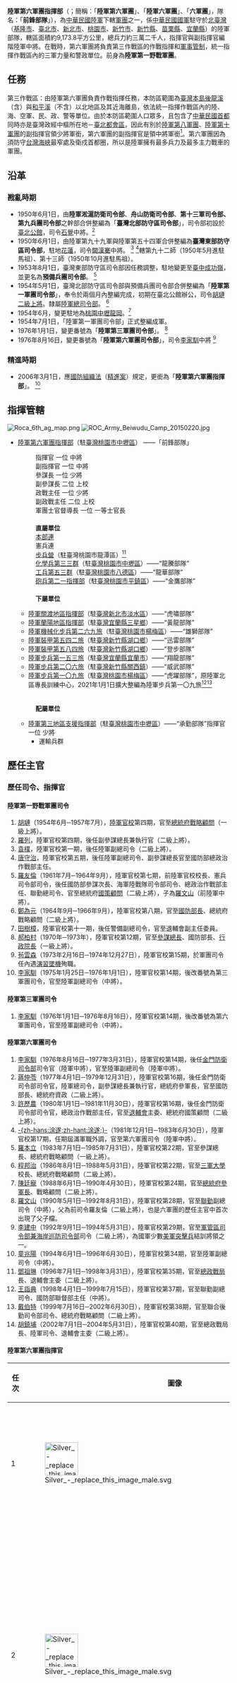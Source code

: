 {{pp-vandalism|expiry=2022-12-02T20:34:25+00:00|small=yes}}
{{Infobox Military Unit
| 名稱 = 中華民國陸軍第六軍團指揮部<br><small>The 6th Army Command, Republic of China Army
| 圖片 = [[File:Badge_of_the_6th_Army_Corpse,_ROC_Army.png|150px]]
| 圖片說明 = 陸軍第六軍團指揮部隊徽
| 時期 = 1954年5月1日－現今
| 國家 = {{ROC}}
| 效忠 = {{ROC}}
| 軍種 = {{ROCA}}
| 種類 = 指揮部
| 功能 = 
| 規模 = [[軍團|軍團]]
| 隸屬 = [[國防部陸軍司令部|國防部陸軍司令部]]
| 駐地 = 臺灣桃園市中壢區龍岡路三段756號<br>（龍山營區）
| 裝備 = 
| 別稱 = 前鋒部隊
| 守護 = 
| 格言 = 
| 顏色 = 
| 隊歌 = 
| 吉祥物 = 
| 戰役 = 
| 隊慶 = 1954年7月1日
| 獎章 = 
| 榮譽 = 
|commander1_label = 指揮官
|commander1       = [[File:ROCA_Lieutenant_General's_Flag.svg|border]] [[鍾樹明|鍾樹明]] 陸軍中將
|commander2_label = 副指揮官
|commander2       = [[File:ROCA_Lieutenant_General's_Flag.svg|border]] [[張俊志|張俊志]] 陸軍中將
|commander3_label = 參謀長
|commander3       = [[File:ROCA_Major_General's_Flag.svg|border]] [[吳松齡|吳松齡]] 陸軍少將
|commander4_label = 副參謀長
|commander4       = [[File:ROCA_Colonel's_Flag.svg|border]] [[蔡清操|蔡清操]] 陸軍上校 <br>[[File:ROCA_Colonel's_Flag.svg|border]] [[謝正福|謝正福]] 陸軍上校
|commander5_label = 政戰主任
|commander5       = [[File:ROCA_Major_General's_Flag.svg|border]] 陳中吉 陸軍少將
| 象徵指揮官 = 
| 著名指揮官 = [[胡璉|胡璉]]、[[羅列|羅列]]、[[袁樸|袁樸]]、[[唐守治|唐守治]]、[[羅友倫|羅友倫]]、[[鄭為元|鄭為元]]、[[田樹樟|田樹樟]]、[[郝柏村|郝柏村]]、[[茍雲森|茍雲森]]、[[李家馴|李家馴]]、[[蔣仲苓|蔣仲苓]]、[[許歷農|許歷農]]、[[羅本立|羅本立]]、[[程邦治|程邦治]]、[[陳廷寵|陳廷寵]]、[[羅文山|羅文山]]、[[李建中|李建中]]、[[童兆陽|童兆陽]]、[[戴伯特|戴伯特]]、[[胡鎮埔|胡鎮埔]]、[[吳斯懷|吳斯懷]]、[[邱國正|邱國正]]、[[朱玉書|朱玉書]]、[[王信龍|王信龍]]、[[徐衍璞|徐衍璞]]、[[黃金財|黃金財]]、[[楊基榮|楊基榮]]、[[鍾樹明|鍾樹明]]
| 佩章一 = 
| 佩章二 = 
| 佩章三 = 
| 佩章四 = 
}}

'''陸軍第六軍團指揮部'''（{{lang-en|'''The 6th  Army Command'''}}；簡稱：「'''陸軍第六軍團'''」、「'''陸軍六軍團'''」、「'''六軍團'''」，隊名：「'''前鋒部隊'''」），為[[中華民國陸軍|中華民國陸軍]]下轄[[軍團|軍團]]之一，係[[中華民國國軍|中華民國國軍]]駐守於[[北臺灣|北臺灣]]（[[基隆市|基隆市]]、[[臺北市|臺北市]]、[[新北市|新北市]]、[[桃園市|桃園市]]、[[新竹市|新竹市]]、[[新竹縣|新竹縣]]、[[苗栗縣|苗栗縣]]、[[宜蘭縣|宜蘭縣]]）{{Link-en|責任區|Area of responsibility|轄區}}的陸軍部隊，轄區面積約9,173.8平方公里，總兵力約三萬二千人，指揮官與副指揮官編階陸軍中將。在戰時，第六軍團將負責第三作戰區的作戰指揮和[[軍事管制|軍事管制]]，統一指揮作戰區內的三軍力量和警政單位。前身為'''陸軍第一野戰軍團'''。

== 任務 ==
第三作戰區：由陸軍第六軍團負責作戰指揮任務，本防區範圍為[[臺灣本島|臺灣本島]][[後龍溪|後龍溪]]（含）與[[和平溪|和平溪]]（不含）以北地區及其近海離島，依法統一指揮作戰區內的陸、海、空軍、民、政、警等單位。由於本防區範圍人口眾多，且包含了[[中華民國首都|中華民國首都]]同時亦是臺灣政經中樞所在地－[[臺北都會區|臺北都會區]]，因此有別於[[陸軍八軍團|陸軍第八軍團]]、[[陸軍十軍團|陸軍第十軍團]]的副指揮官領少將軍銜，第六軍團的副指揮官是領中將軍銜<ref>{{Cite web |url=http://book.fa-shion.net/detail.php?nid=1087&p=47 |title=存档副本 |access-date=2013-07-19 |archive-url=https://web.archive.org/web/20131202225955/http://book.fa-shion.net/detail.php?nid=1087&p=47 |archive-date=2013-12-02 |dead-url=yes }}</ref>。第六軍團因為須防守[[台灣海峽|台灣海峽]]最窄處及衛戍首都圈，所以是陸軍擁有最多兵力及最多主力戰車的軍團。

== 沿革 ==
=== 戡亂時期 ===
* 1950年6月1日，由'''陸軍淞滬防衛司令部'''、'''舟山防衛司令部'''、'''第十三軍司令部、第九兵團司令部'''之幹部合併整編為「'''臺灣北部防守區司令部'''」，司令部初設於[[臺北|臺北]][[公館_(臺北市)|公館]]，司令[[石覺|石覺]]中將。<ref name="前鋒部隊臂章">{{cite web |language = zh-tw |author = 劉國青 |coauthors =  |url = https://www.facebook.com/MilitarySpokesman/photos/pb.160144950715498.-2207520000.1407590079./738311069565547/?type=3&src=https%3A%2F%2Ffbcdn-sphotos-f-a.akamaihd.net%2Fhphotos-ak-xpf1%2Fv%2Ft1.0-9%2F10527738_738311069565547_6237383560433774761_n.jpg%3Foh%3D7236e7ece4939a837b1c152a13a841ff%26oe%3D5481DA1B%26__gda__%3D1415943537_84358a88fa9595f90f1e473162b133aa&size=741%2C960&fbid=738311069565547 |title = 臂章的故事－前鋒部隊臂章 |publisher = 國防部發言人 |date = 2014-07-14 |accessdate = 2014-08-09 |archive-date = 2017-04-02 |archive-url = https://web.archive.org/web/20170402134946/https://www.facebook.com/MilitarySpokesman/photos/pb.160144950715498.-2207520000.1407590079./738311069565547/?type=3&src=https%3A%2F%2Ffbcdn-sphotos-f-a.akamaihd.net%2Fhphotos-ak-xpf1%2Fv%2Ft1.0-9%2F10527738_738311069565547_6237383560433774761_n.jpg%3Foh%3D7236e7ece4939a837b1c152a13a841ff%26oe%3D5481DA1B%26__gda__%3D1415943537_84358a88fa9595f90f1e473162b133aa&size=741%2C960&fbid=738311069565547 |dead-url = no }}</ref>
* 1950年6月1日，由陸軍第九十九軍與陸軍第五十四軍合併整編為'''臺灣東部防守區司令部'''，駐地[[花蓮縣|花蓮]]，司令[[闕漢騫|闕漢騫]]中將。 <ref name="前鋒部隊臂章" /> <ref name="陸軍九十九軍">{{cite news|language =zh-tw|author =|coauthors =|url =http://news.gpwb.gov.tw/mobile/news.aspx?ydn=026dTHGgTRNpmRFEgxcbfcCSN9Fhd8KFbqLRgMWauV%2FFtSQpuaMr3AQ2abYBDQsf2l%2FMW1EG%2FxugrhLuVVoAWW4w8P0VErVow2BQpDuo0Kc%3D|title =陸軍九十九軍忠烈碑 榮耀忠誠軍魂|publisher =國防部青年日報社|date =2010-08-31|accessdate =2014-08-09}}{{dead link|date=2018年5月 |bot=InternetArchiveBot |fix-attempted=yes }}</ref>轄第九十二師（1950年5月進駐馬祖）、第十三師（1950年10月進駐馬祖）。
* 1953年8月1日，臺灣東部防守區司令部因任務調整，駐地變更至[[臺中市|臺中]][[成功嶺|成功嶺]]，並更名為'''預備兵團司令部'''。 <ref name="陸軍九十九軍" />
* 1954年5月1日，臺灣北部防守區司令部與預備兵團司令部合併整編為「'''陸軍第一軍團司令部'''」，奉令於兩個月內整編完成，初期在臺北公館辦公，司令[[胡璉|胡璉]][[二級上將|二級上將]]。隸屬[[國防部陸軍司令部|陸軍總司令部]]。 <ref name="軍團特色">{{cite web|language =zh-tw|author =|coauthors =|url =http://goarmy.mnd.gov.tw/army1.aspx|title =軍團特色 - 第六軍團指揮部|publisher =陸軍司令部|date =2014-05-12|accessdate =2014-08-09|deadurl =yes|archiveurl =https://web.archive.org/web/20140812091005/http://goarmy.mnd.gov.tw/army1.aspx|archivedate =2014-08-12}}</ref>
* 1954年6月，變更駐地為[[桃園市|桃園]][[中壢區|中壢]][[龍岡|龍岡]]。<ref name="陸軍九十九軍" />
*1954年7月1日，「陸軍第一軍團司令部」正式整編成軍。
* 1976年1月1日，變更番號為「'''陸軍第三軍團司令部'''」。 <ref name="軍團特色" />
* 1976年8月16日，變更番號為「'''陸軍第六軍團司令部'''」，司令[[李家馴|李家馴]]中將 <ref name="軍團特色" />

=== 精進時期 ===
* 2006年3月1日，應[[s:國防部組織法_(民國91年)|國防組織法]]（[[精進案|精進案]]）規定，更銜為「'''陸軍第六軍團指揮部'''」。 <ref name="軍團特色" />

== 指揮管轄 ==
[[File:Roca_6th_ag_map.png|right]]
[[File:ROC_Army_Beiwudu_Camp_20150220.jpg|thumb]]<onlyinclude>
* [[陸軍第六軍團指揮部|陸軍第六軍團指揮部]]<includeonly>（駐[[臺灣|臺灣]][[桃園市|桃園市]][[中壢區|中壢區]]） ——「前鋒部隊」</includeonly></onlyinclude>
*: 指揮官 一位 中將
*: 副指揮官 一位 中將
*: 參謀長 一位 少將
*: 副參謀長 二位 上校
*: 政戰主任 一位 少將
*: 副政戰主任 二位 上校
*: 軍團士官督導長 一位 一等士官長
*: 　
*: '''直屬單位'''
*: [[本部連|本部連]]
*: 憲兵連
*: [[陸軍第六軍團步兵營|步兵營]]（駐臺灣桃園市龍潭區）<ref name="步兵營">{{cite press release |author= 記者吳書緯 |title= 強化防衛實力 國軍新編步兵營 |publisher= 自由時報 |date= 2021-03-21 |url= https://news.ltn.com.tw/amp/news/politics/paper/1438435 |language= zh-tw |access-date= 2021-03-21 |archive-date= 2021-03-24 |archive-url= https://web.archive.org/web/20210324072103/https://news.ltn.com.tw/amp/news/politics/paper/1438435 |dead-url= no }}</ref><onlyinclude>
*: [[陸軍化學兵第三三群|化學兵第三三群]]（駐[[臺灣|臺灣]][[桃園市|桃園市]][[中壢區|中壢區]]）——“龍騰部隊”
*: [[陸軍工兵第五三群|工兵第五三群]]（駐[[臺灣|臺灣]][[桃園市|桃園市]][[八德區|八德區]]）——“龍華部隊”
*: [[陸軍砲兵第二一指揮部|砲兵第二一指揮部]]（駐[[臺灣|臺灣]][[桃園市|桃園市]][[平鎮區|平鎮區]]）——“金鷹部隊”</onlyinclude>
*: 　
*: '''下屬單位'''<onlyinclude>
** [[陸軍關渡地區指揮部|陸軍關渡地區指揮部]]（駐[[臺灣|臺灣]][[新北市|新北市]][[淡水區|淡水區]]）——“虎嘯部隊”
** [[陸軍蘭陽地區指揮部|陸軍蘭陽地區指揮部]]（駐[[臺灣|臺灣]][[宜蘭縣|宜蘭縣]][[三星鄉_(臺灣)|三星鄉]]）——“黃龍部隊”
** [[陸軍機械化步兵第二六九旅|陸軍機械化步兵第二六九旅]]（駐[[臺灣|臺灣]][[桃園市|桃園市]][[楊梅區|楊梅區]]）——“雄獅部隊”
** [[陸軍裝甲第五四二旅|陸軍裝甲第五四二旅]]（駐[[臺灣|臺灣]][[新竹縣|新竹縣]][[湖口鄉|湖口鄉]]）——“迅雷部隊”
** [[陸軍裝甲第五八四旅|陸軍裝甲第五八四旅]]（駐[[臺灣|臺灣]][[新竹縣|新竹縣]][[湖口鄉|湖口鄉]]）——“登步部隊”
** [[金六結|陸軍步兵第一五三旅]]（駐[[臺灣|臺灣]][[宜蘭縣|宜蘭縣]][[宜蘭市|宜蘭市]]）——“翔龍部隊”
** [[陸軍步兵第二〇六旅|陸軍步兵第二〇六旅]]（駐[[臺灣|臺灣]][[新竹縣|新竹縣]][[關西鎮_(台灣)|關西鎮]]）——“威武部隊”
** [[陸軍步兵第一〇九旅|陸軍步兵第一〇九旅]]（駐[[臺灣|臺灣]][[桃園市|桃園市]][[楊梅區|楊梅區]]）——“虎躍部隊”，原陸軍北區專長訓練中心，2021年1月1日擴大整編為陸軍步兵第一〇九旅<ref>2021年1月1日擴大整編為陸軍步兵第一〇九旅（駐[[桃園市|桃園市]][[中壢區|中壢區]]）</ref><ref name="新編二後備旅">{{cite press release |title=因應中國威脅 國軍明年元旦新編二後備旅 |publisher=自由時報電子報 |date=2020-12-24 |url=https://news.ltn.com.tw/news/politics/breakingnews/3390751 |language=zh-tw |access-date=2020-12-24 |archive-date=2021-01-25 |archive-url=https://web.archive.org/web/20210125184642/https://news.ltn.com.tw/news/politics/breakingnews/3390751 |dead-url=no }}</ref></onlyinclude>
*: 　
*: '''配屬單位'''<onlyinclude>
** [[陸軍後勤指揮部|陸軍第三地區支援指揮部]]（駐[[臺灣|臺灣]][[桃園市|桃園市]][[中壢區|中壢區]]）——“承勤部隊”</onlyinclude>指揮官 一位 少將
***運輸兵群

==歷任主官==
=== 歷任司令、指揮官 ===
==== 陸軍第一野戰軍團司令 ====
# [[胡璉|胡璉]]（1954年6月─1957年7月），[[陸軍官校|陸軍官校]]第四期，官至[[中華民國總統府|總統府]][[中華民國總統府戰略顧問|戰略顧問]]（一級上將）。
# [[羅列_(軍人)|羅列]]，陸軍官校第四期，後任副參謀總長兼執行官（二級上將）。
# [[袁樸|袁樸]]，陸軍官校第一期，後任陸軍副總司令（二級上將）。
# [[唐守治|唐守治]]，陸軍官校第五期，後任陸軍副總司令、副參謀總長官至國防部總政治作戰部主任。
# [[羅友倫|羅友倫]]（1961年7月─1964年9月），陸軍官校第七期，前陸軍官校校長、憲兵司令部司令，後任國防部參謀次長、海軍陸戰隊司令部司令、總政治作戰部主任、聯勤總司令、官至總統府[[國策顧問|國策顧問]]（二級上將），子為[[羅文山|羅文山]]（前陸軍中將）。
# [[鄭為元|鄭為元]]（1964年9月─1966年9月），陸軍官校第八期，官至[[中華民國國防部|國防部長]]、總統府戰略顧問（二級上將）。
# [[田樹樟|田樹樟]]，陸軍官校第十一期，後任警備副總司令，官至退輔會副主任委員。
# [[郝柏村|郝柏村]]（1970年─1973年），陸軍官校第12期，官至[[中華民國參謀總長|參謀總長]]、國防部長、[[行政院長|行政院長]]（一級上將）。
# [[茍雲森|茍雲森]]（1973年2月16日─1974年12月27日），陸軍官校第15期，於軍團司令任內遇[[1974年中華民國陸軍UH-1H直升機墜毀事故|演習墜機]]殉職。
# [[李家馴|李家馴]]（1975年1月25日─1976年1月1日），陸軍官校第14期，後改番號為第三軍團司令，官至陸軍副總司令（中將）。

====陸軍第三軍團司令====
# [[李家馴|李家馴]]（1976年1月1日─1976年8月16日），陸軍官校第14期，後改番號為第六軍團司令，官至陸軍副總司令（中將）。

====陸軍第六軍團司令====
# [[李家馴|李家馴]]（1976年8月16日─1977年3月31日），陸軍官校第14期，後任[[金門防衛司令部|金門防衛司令部]]司令官（陸軍中將），官至陸軍副總司令（陸軍中將）。
# [[蔣仲苓|蔣仲苓]]（1977年4月1日─1979年12月31日），陸軍官校第16期，後任金門防衛司令部司令官，陸軍總司令，副參謀總長兼執行官，總統府參軍長，官至國防部長、總統府資政（二級上將）。
# [[許歷農|許歷農]]（1980年1月1日─1981年11月30日），陸軍官校第16期，後任金門防衛司令部司令官，總政治作戰部主任，官至[[退輔會|退輔會]]主委、總統府國策顧問（二級上將）。
# [[涂遂|-{zh-hans:涂遂;zh-hant:涂遂;}-]]（1981年12月1日─1983年6月30日），陸軍官校第17期，任期屆滿軍職外調，官至第六軍團司令（陸軍中將）。
# [[羅本立|羅本立]]（1983年7月1日─1985年7月31日），陸軍官校第22期，官至參謀總長、總統府戰略顧問（一級上將）。
# [[程邦治|程邦治]]（1986年8月1日─1988年5月31日），陸軍官校第22期，官至[[三軍大學|三軍大學]]校長、總統府戰略顧問（二級上將）。
# [[陳廷寵|陳廷寵]]（1988年6月1日─1990年4月30日），陸軍官校第24期，官至[[中華民國總統府參軍長|總統府參軍長]]、戰略顧問（二級上將）。
# [[羅文山|羅文山]]（1990年5月1日─1992年8月31日），陸軍官校第28期，官至[[聯合後勤司令部|聯勤]]副總司令（中將），父為前司令羅友倫（二級上將），也是六軍團的歷任主官中首次出現了父子檔。
# [[李建中|李建中]]（1992年9月1日─1994年5月31日），陸軍官校第29期，官至[[海岸巡防司令部|軍管區司令部兼海岸巡防司令部]]司令（二級上將），為國軍少數[[美國陸軍遊騎兵|美軍突擊兵]]結訓將領之一。
# [[童兆陽|童兆陽]]（1994年6月1日─1996年6月30日），陸軍官校第34期，官至陸軍副總司令（中將）。
# [[鄧祖琳|鄧祖琳]]（1996年7月1日─1998年3月31日），陸軍官校第35期，官至[[國防部總政治作戰局|總政戰局]]長、退輔會主委（二級上將）。
# [[王詣典|王詣典]]（1998年4月1日─1999年7月15日），陸軍官校第37期，官至聯勤副總司令、國防部聯督部主任（中將）。
# [[戴伯特|戴伯特]]（1999年7月16日─2002年6月30日），陸軍官校第38期，官至聯合後勤司令部司令、總統府戰略顧問（二級上將）。
# [[胡鎮埔|胡鎮埔]]（2002年7月1日─2004年5月31日），陸軍官校第40期，官至總政戰局長、陸軍司令、退輔會主委（二級上將）。

==== 陸軍第六軍團指揮官 ====
{| class="wikitable"
|-
! 任次 || 圖像 
! width="75px"|姓名 
!任期||備註
|-
| 1 || [[File:Silver_-_replace_this_image_male.svg|75px]] || [[雷光旦|雷光旦]] || 2004年6月1日－2006年10月31日 || 陸軍官校第41期<br>官至陸軍副司令（中將）
|-
| 2 || [[File:Silver_-_replace_this_image_male.svg|75px]] ||[[程士瑜|程士瑜]] || 2006年11月1日－2007年6月20日 || 陸軍官校第43期<br>官至陸軍司令部委員（中將），因犯貪瀆罪遭判有期徒刑16年半、褫奪公權6年定讞
|-
| 3 || [[File:Army_(ROCA)_Lieutenant_General_Wu_Sz-huai_陸軍中將吳斯懷_(201012104083-2_陸軍副司令吳斯懷、航特部指揮官張怒潮等拜會王縣長).jpg|75px]] ||[[吳斯懷|吳斯懷]] || 2007年7月1日－2009年6月30日 || 陸軍官校第43期<br>歷任陸軍[[澎湖防衛司令部|澎湖防衛司令部]]司令、參謀本部作戰次長、陸軍教準部指揮官、聯準室主任，官至陸軍副司令（中將）<br>[[第10屆中華民國立法委員名單|第10屆立法委員（全國不分區與僑居國外國民）]]
|-
| 4 || [[File:ROCA_Lieutenant_General_Chiu_Kuo-cheng_陸軍中將邱國正.png|75px]] ||[[邱國正|邱國正]] || 2009年7月1日－2011年4月30日 || 陸軍官校第45期、[[美國陸軍|美國陸軍]][[戰爭學院|戰爭學院]]<br>歷任陸軍第六軍團副司令、參謀本部作戰次長、後備司令、國防大學校長、國防部軍備副部長，陸軍司令，官至參謀總長（二級上將），退伍後任退輔會主委、国安局长，現任国防部长
|-
| 5 || [[File:Army_(ROCA)_Lieutenant_General_Chu_Yu-shu_陸軍中將朱玉書_(總統視察「漢光28號」實兵演習_20120420_桃園縣_7m30s).png|75px]] ||[[朱玉書|朱玉書]] || 2011年5月1日－2012年10月31日 || 陸軍官校第46期（66年班）<br>官至副參謀總長（中將）
|-
| 6 || [[File:ROCA_Lieutenant_General_Chen_Chuan-guan_陸軍中將陳泉官_(04_吳縣長探視六軍團在籍官兵_-_桃園市政新聞_20121129).jpg|75px]] ||[[陳泉官|陳泉官]] || 2012年11月1日－2013年12月31日 || 陸軍官校第48期（68年班）、中央EMBA碩士<br>歷任陸軍裝訓部指揮官暨裝校校長、參謀本部人事次長、國防部常務次長、國防部參事、陸軍教準部指揮官，官至陸軍副司令（中將）<br>任內爆發[[洪仲丘事件|洪仲丘事件]]
|-
| 7 || [[File:Lieutenant_General_Wang_Shin-lung_王信龍中將_-_外交及國防委員會考察嘉義空軍基地_(01).jpg|75px]] ||[[王信龍|王信龍]] || 2014年1月1日－2015年2月10日 || 陸軍官校專1期（69年班）<br>歷任陸軍第六軍團副指揮官、參謀本部人事次長、國防部常務次長、陸軍司令、國防大學校長，現任國防部軍備副部長（二級上將）
|-
| 8 || [[File:ROCA_Lieutenant_General_Ren_Ji-nan_陸軍中將任季男_(1050513視察中壢區龍岡操場籃排球場運動設施興建及改善計畫).jpg|75px]] ||[[任季男|任季男]] || 2015年2月11日－2017年3月31日||陸軍官校第50期（70年班）<br>歷任[[陸軍馬祖防衛指揮部|陸軍馬祖防衛指揮部]]指揮官、陸軍第六軍團副指揮官，官至陸軍第六軍團指揮官（中將）
|-
| 9 ||[[File:Army_(ROCA)_Lieutenant_General_Hsu_Yen-pu_陸軍中將徐衍璞_(VOA_Image_DEC4BA89-7D51-484D-9CF5-0AD1B80CFC14_w1023_r1_s_台灣國防部長馮世寬5月26號在立法院接受質詢).jpg|75px]] || [[徐衍璞|徐衍璞]] || 2017年4月1日－2018年11月30日 || 中正預校1期、陸軍官校52期（72年班）、元智資管系碩士、淡江戰略所博士生<br>現任陸軍司令(二級上將)<br>為國軍歷史上首位[[臺灣原住民|臺灣原住民]]血統出身的軍團指揮官
|-
| 10 ||[[File:黃金財少將.jpeg|75px]] || [[黃金財|黃金財]] || 2018年12月1日－2019年7月31日 || 陸軍官校54期（74年班）<br>現任陸軍副司令<br>為首位[[本省人|臺灣本省籍]]出身的陸軍第六軍團指揮官
|-
| 11 ||[[File:Silver_-_replace_this_image_male.svg|75px]]||[[楊基榮|楊基榮]] ||2019年8月1日－2020年10月31日 ||陸軍官校專7期（75年班）（中將）
後調任[[陸軍後勤指揮部|陸軍後勤指揮部]]指揮官
|-
| 12 ||[[File:Army_(ROCA)_Major_General_Chung_Shu-ming_陸軍少將鍾樹明_(20150608_10：51：20_19th_Full-meeting_of_the_Foreign_and_National_Defense_Committee,_Legislative_Yuan_立法院外交及國防委員會第19次全體委員會議).png|75px]]||[[鍾樹明|鍾樹明]] ||2020年11月1日－現任 ||陸軍官校55期（75年班）（中將）
原任[[中華民國總統府侍衛長|總統府侍衛長]]
|}

=== 歷任（副司令）副指揮官 ===
==== 陸軍第六軍團副指揮官 ====
{| class="wikitable"
|-
! 任次||圖像  
! width="75px"|姓名 
!任期||備註
|-
| 1 || [[File:ROCA_Lieutenant_General_Chiu_Kuo-cheng_陸軍中將邱國正.png|75px]]  ||[[邱國正|邱國正]] || 2005年1月1日－2006年10月31日 || 陸軍官校第45期（65年班）<br>歷任參謀本部作戰次長、第六軍團指揮官、後備司令、國防大學校長、國防部軍備副部長、陸軍司令、參謀總長（二級上將）、退輔會主委、国安局长，现任国防部长
|-
| 2 || [[File:Army_(ROCA)_Lieutenant_General_Chu_Yu-shu_陸軍中將朱玉書_(總統視察「漢光28號」實兵演習_20120420_桃園縣_7m30s).png|75px]] ||[[朱玉書|朱玉書]] || 2006年11月1日－2008年3月15日 || 陸軍官校第46期（66年班）<br>歷任第六軍團指揮官、陸軍副司令，官至副參謀總長（中將）
|-
| 3 || [[File:Lieutenant_General_Cheng_Te-mei_鄭德美中將_(春節前夕民政局局長陳宗彥率團赴陸軍第八軍團勞軍_DSC00336).jpg|75px]] ||[[鄭德美|鄭德美]] || 2008年3月16日－2008年9月30日 || 陸軍官校第47期（67年班）<br>歷任[[馬英九政府|馬英九政府]][[總統府侍衛長|總統府侍衛長]]、第八軍團指揮官、陸軍副司令、[[國防大學_(中華民國)|國防大學]]校長、國防部軍備副部長、總統府戰略顧問（二級上將）
|-
| 4 || [[File:Silver_-_replace_this_image_male.svg|75px]] ||[[張榮中|張榮中]] || 2008年10月1日－2010年5月31日 || 陸軍官校第45期（65年班）<br>（中將）
|-
| 5 || [[File:(陳寶餘中將)_Lieutenant_General_Chen_Pao-yu,_ROCA_10th_Army_Group_Command_Speech_in_Open_Ceremony_of_2015_Chengkungling_Open_Day_20150606.jpg|75px]] ||[[陳寶餘|陳寶餘]] || 2010年6月1日－2011年4月15日 || 陸軍官校第49期（69年班）<br>歷任陸軍花防部指揮官、第十軍團指揮官、陸軍副司令、國防部副參謀總長執行官，現任參謀總長（二級上將）
|-
| 6 || [[File:Silver_-_replace_this_image_male.svg|75px]] ||[[婁悌|婁悌]] || 2011年4月16日－2011年6月30日 || 陸軍官校第47期（67年班）<br>官至[[國防部電展室|國防部電展室]]主任（中將）
|-
| 7 || [[File:Lieutenant_General_Wang_Shin-lung_王信龍中將_-_外交及國防委員會考察嘉義空軍基地_(01).jpg|75px]] ||[[王信龍|王信龍]] || 2011年7月1日－2012年6月30日 || 陸軍官校專科班第1期（69年班）<br>歷任參謀本部人事次長、國防部常務次長、第六軍團指揮官、陸軍司令，現任國防部軍備副部長（二級上將）
|-
| 8 || [[File:Army_(ROCA)_Lieutenant_General_Hau_Yi-chih_陸軍中將郝以知_(20150618_總統視導桃園地區陸軍航空601旅及陸軍司令部_15m11s).png|75px]] ||[[郝以知|郝以知]] || 2012年7月1日－2013年6月30日 || 陸軍官校第50期（70年班）、[[政大|政大]]外交系碩士<br>歷任陸軍司令部參謀長、陸軍金防部指揮官，官至陸軍副司令（中將）
|-
| 9 || [[File:ROCA_Lieutenant_General_Ren_Ji-nan_陸軍中將任季男_(1050513視察中壢區龍岡操場籃排球場運動設施興建及改善計畫).jpg|75px]] ||[[任季男|任季男]] || 2013年7月1日－2015年2月10日 || 陸軍官校第50期（70年班）<br>曾任陸軍馬防部指揮官，官至第六軍團指揮官（中將）
|-
| 10 || [[File:Silver_-_replace_this_image_male.svg|75px]]||[[劉得金|劉得金]] || 2015年2月11日－2015年6月30日 || 陸軍官校第53期（73年班）、[[美國國防大學|美國國防大學]]國防工業碩士<br>歷任陸軍花防部指揮官、[[國防部電展室|國防部電展室]]主任、八軍團指揮官、國防部總督察長
|-
| 11 || [[File:Army_(ROCA)_Lieutenant_General_Pai_Chieh-lung_陸軍中將白捷隆_(Voice_of_America_美國之音_VOA_Image_BD7E4295-326B-41D3-A765-7531D69448EF_w1023_r1_s).jpg|75px]] ||[[白捷隆|白捷隆]] || 2015年7月1日－2015年11月30日 || [[成大|成大]]土木系學士、陸軍官校第53期（73年班）、政大外交系碩士<br>歷任陸軍第六軍團副指揮官、陸軍花防部指揮官、陸軍司令部參謀長（中將）、國防部資源規劃司司長，現任[[國防部全民防衛動員署|國防部全民防衛動員署]]署長
|-
| 12 || [[File:Army_(ROCA)_Lieutenant_General_Fu_Cheng-cheng_陸軍中將傅正誠_(Voice_of_America_VOA_Image_Taiwan-defnese-minister-on-first-strike-20190225).jpg|75px]] ||[[傅正誠|傅正誠]] || 2015年12月1日－2017年3月31日||陸軍官校第54期（74年班）<br>（中將）
|-
|13|| [[File:Army_(ROCA)_Major_General_Chung_Shu-ming_陸軍少將鍾樹明_(20150608_10：51：20_19th_Full-meeting_of_the_Foreign_and_National_Defense_Committee,_Legislative_Yuan_立法院外交及國防委員會第19次全體委員會議).png|75px]]||[[鍾樹明|鍾樹明]] || 2017年4月1日－2017年9月30日||陸軍官校第55期（75年班）<br>（中將）
|-
| 14 || [[File:Silver_-_replace_this_image_male.svg|75px]] ||[[羅德民|羅德民]] || 2017年10月1日－2018年6月30日||陸軍官校第55期（75年班）、成大經濟所碩士<br>（中將）
|-
|15 || [[File:Silver_-_replace_this_image_male.svg|75px]] ||[[楊基榮|楊基榮]] || 2018年7月1日－2019年7月31日||陸軍官校[[陸軍官校專科班校友會#專科班將領|專]]7期（75年班）<br>（中將）
|-
|16 || [[File:Silver_-_replace_this_image_male.svg|75px]] ||[[劉協慶|劉協慶]] || 2019年11月1日－2020年10月31日||陸軍官校第57期（77年班）<br>（中將）
|-
|17
|[[File:Silver_-_replace_this_image_male.svg|75x75像素]]
|[[張俊志|張俊志]]
|2020年11月1日－現任
|陸軍官校第58期
（中將）
|-
|}

== 参考文献 ==
{{Reflist}}

== 参见 ==
{{Portal box|中华民国|台湾|军事}}

{{-}}
{{中华民国陆军}}

[[Category:中華民國陸軍|A]]
[[Category:中華民國的司令部與指揮部|陸]]
[[Category:1954年建立的军事组织|Category:1954年建立的军事组织]]